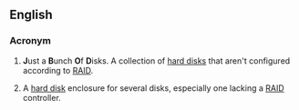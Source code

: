 ==English==

===Acronym===
{{rfc-header|Acronym}}
{{head|en|acronym}}

# {{context|computing|humorous|lang=en}} '''J'''ust a '''B'''unch '''O'''f '''D'''isks.  A collection of [[hard disk]]s that aren't configured according to [[RAID]].
# {{context|computing|lang=en}} A [[hard disk]] enclosure for several disks, especially one lacking a [[RAID]] controller.